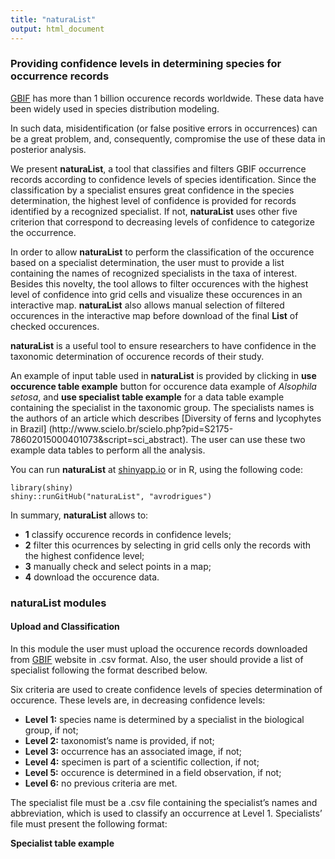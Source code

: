 ---
title: "naturaList"
output: html_document
---
### Providing confidence levels in determining species for occurrence records

[GBIF](https://www.gbif.org) has more than 1 billion occurence records worldwide. These data have been widely used in species distribution modeling.

In such data, misidentification (or false positive errors in occurrences) can be a great problem, and, consequently, compromise the use of these data in posterior analysis.

We present **naturaList**, a tool that classifies and filters GBIF occurrence records according to confidence levels of species identification. Since the classification by a specialist ensures great confidence in the species determination, the highest level of confidence is provided for records identified by a recognized specialist. If not, **naturaList** uses other five criterion that correspond to decreasing levels of confidence to categorize the occurrence. 

In order to allow **naturaList** to perform the classification of the occurence based on a specialist determination, the user must to provide a list containing the names of recognized specialists in the taxa of interest. Besides this novelty, the tool allows to filter occurences with the highest level of confidence into grid cells and visualize these occurences in an interactive map. **naturaList** also allows manual selection of filtered occurences in the interactive map before download of the final **List** of checked occurences.

**naturaList** is a useful tool to ensure researchers to have confidence in the taxonomic determination of occurence records of their study.

An example of input table used in **naturaList** is provided by clicking in **use occurence table example** button for occurence data example of *Alsophila setosa*, and **use specialist table example** for a data table example containing the specialist in the taxonomic group. The specialists names is the authors of an article which describes [Diversity of ferns and lycophytes in Brazil] (http://www.scielo.br/scielo.php?pid=S2175-78602015000401073&script=sci_abstract). The user can use these two example data tables to perform all the analysis.

You can run **naturaList** at [shinyapp.io](https://avrodrigues.shinyapps.io/naturaList/) or in R, using the following code:

```
library(shiny)
shiny::runGitHub("naturaList", "avrodrigues")
```

In summary, **naturaList** allows to:

- **1** classify occurence records in confidence levels;
- **2** filter this ocurrences by selecting in grid cells only the records with the highest confidence level;
- **3** manually check and select points in a map;
- **4** download the occurence data.

### naturaList modules

#### **Upload and Classification**

In this module the user must upload the occurence records downloaded from [GBIF](https://www.gbif.org) website in .csv format. Also, the user should provide a list of specialist following the format described below.

Six criteria are used to create confidence levels of species determination of occurence.  These levels are, in decreasing confidence levels:

- **Level 1:** species name is determined by a specialist in the biological group, if not;
- **Level 2:** taxonomist's name is provided, if not;
- **Level 3:** occurrence has an associated image, if not;
- **Level 4:** specimen is part of a scientific collection, if not;
- **Level 5:** occurence is determined in a field observation, if not;
- **Level 6:** no previous criteria are met.

The specialist file must be a .csv file containing the specialist's names and abbreviation, which is used to classify an occurrence at Level 1. Specialists' file must present the following format:

**Specialist table example**
